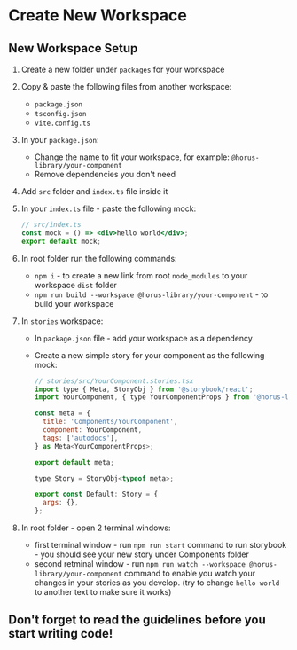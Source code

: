 # Create New Workspace

## New Workspace Setup

1. Create a new folder under `packages` for your workspace
2. Copy & paste the following files from another workspace:

   - `package.json`
   - `tsconfig.json`
   - `vite.config.ts`

3. In your `package.json`:

   - Change the name to fit your workspace, for example: `@horus-library/your-component`
   - Remove dependencies you don't need

4. Add `src` folder and `index.ts` file inside it
5. In your `index.ts` file - paste the following mock:

   ```jsx
   // src/index.ts
   const mock = () => <div>hello world</div>;
   export default mock;
   ```

6. In root folder run the following commands:

   - `npm i` - to create a new link from root `node_modules` to your workspace `dist` folder
   - `npm run build --workspace @horus-library/your-component` - to build your workspace

7. In `stories` workspace:

   - In `package.json` file - add your workspace as a dependency
   - Create a new simple story for your component as the following mock:

     ```jsx
     // stories/src/YourComponent.stories.tsx
     import type { Meta, StoryObj } from '@storybook/react';
     import YourComponent, { type YourComponentProps } from '@horus-library/your-component';

     const meta = {
       title: 'Components/YourComponent',
       component: YourComponent,
       tags: ['autodocs'],
     } as Meta<YourComponentProps>;

     export default meta;

     type Story = StoryObj<typeof meta>;

     export const Default: Story = {
       args: {},
     };
     ```

8. In root folder - open 2 terminal windows:
   - first terminal window - run `npm run start` command to run storybook - you should see your new story under Components folder
   - second retminal window - run `npm run watch --workspace @horus-library/your-component` command to enable you watch your changes in your stories as you develop. (try to change `hello world` to another text to make sure it works)

## Don't forget to read the guidelines before you start writing code!
